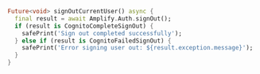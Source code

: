 ```dart
Future<void> signOutCurrentUser() async {
  final result = await Amplify.Auth.signOut();
  if (result is CognitoCompleteSignOut) {
    safePrint('Sign out completed successfully');
  } else if (result is CognitoFailedSignOut) {
    safePrint('Error signing user out: ${result.exception.message}');
  }
}
```
